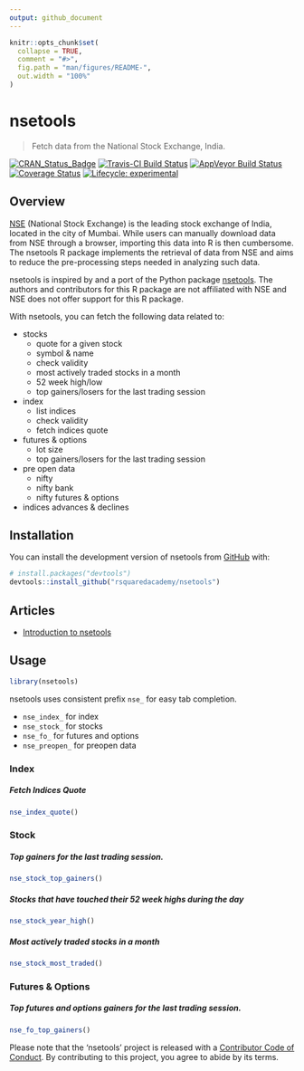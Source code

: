 ```yaml
---
output: github_document
---
```


<!-- README.md is generated from README.Rmd. Please edit that file -->

```r
knitr::opts_chunk$set(
  collapse = TRUE,
  comment = "#>",
  fig.path = "man/figures/README-",
  out.width = "100%"
)
```
# nsetools

> Fetch data from the National Stock Exchange, India.

<!-- badges: start -->
[![CRAN\_Status\_Badge](https://www.r-pkg.org/badges/version/nsetools)](https://cran.r-project.org/package=nsetools)
[![Travis-CI Build
Status](https://travis-ci.org/rsquaredacademy/nsetools.svg?branch=master)](https://travis-ci.org/rsquaredacademy/nsetools)
[![AppVeyor Build
Status](https://ci.appveyor.com/api/projects/status/github/rsquaredacademy/nsetools?branch=master&svg=true)](https://ci.appveyor.com/project/rsquaredacademy/nsetools)
[![Coverage
Status](https://img.shields.io/codecov/c/github/rsquaredacademy/nsetools/master.svg)](https://codecov.io/github/rsquaredacademy/nsetools?branch=master)
[![Lifecycle: experimental](https://img.shields.io/badge/lifecycle-experimental-orange.svg)](https://www.tidyverse.org/lifecycle/#experimental)
<!-- badges: end -->

## Overview

[NSE](https://www.nseindia.com/) (National Stock Exchange) is the leading stock exchange of India, located in the city of Mumbai. While users can manually download data from NSE through a browser, importing this data into R is then cumbersome. The nsetools R package implements the retrieval of data from NSE and aims to reduce the pre-processing steps needed in analyzing such data.

nsetools is inspired by and a port of the Python package [nsetools](https://nsetools.readthedocs.io/en/latest/). The authors and contributors for this R package are not affiliated with NSE and NSE does not offer support for this R package.

With nsetools, you can fetch the following data related to:

- stocks
    - quote for a given stock
    - symbol & name
    - check validity
    - most actively traded stocks in a month
    - 52 week high/low
    - top gainers/losers for the last trading session
- index
    - list indices
    - check validity
    - fetch indices quote
- futures & options
    - lot size
    - top gainers/losers for the last trading session
- pre open data
    - nifty
    - nifty bank
    - nifty futures & options
- indices advances & declines

## Installation

You can install the development version of nsetools from [GitHub](https://github.com/rsquaredacademy/nsetools/) with:

```r
# install.packages("devtools")
devtools::install_github("rsquaredacademy/nsetools")
```

## Articles

- [Introduction to nsetools](https://nsetools.rsquaredacademy.com/articles/introduction-to-nsetools.html)

## Usage

```r
library(nsetools)
```

nsetools uses consistent prefix `nse_` for easy tab completion.

- `nse_index_` for index 
- `nse_stock_` for stocks
- `nse_fo_` for futures and options
- `nse_preopen_` for preopen data

### Index

##### Fetch Indices Quote

```r
nse_index_quote()
```

### Stock

##### Top gainers for the last trading session.

```r
nse_stock_top_gainers()
```

##### Stocks that have touched their 52 week highs during the day

```r
nse_stock_year_high()
```

##### Most actively traded stocks in a month

```r
nse_stock_most_traded()
```

### Futures & Options

##### Top futures and options gainers for the last trading session.

```r
nse_fo_top_gainers()
```

Please note that the 'nsetools' project is released with a
[Contributor Code of Conduct](CODE_OF_CONDUCT.md).
By contributing to this project, you agree to abide by its terms.
